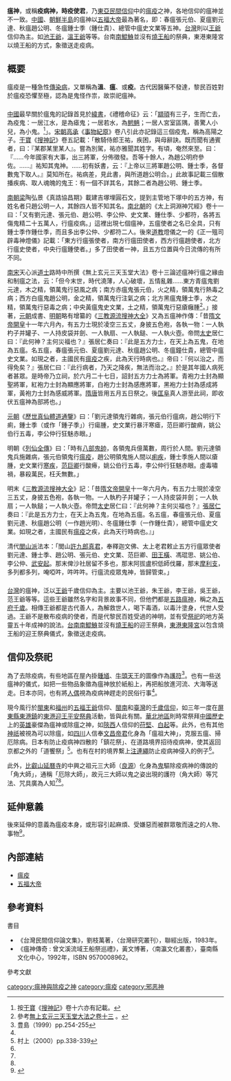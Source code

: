 '''瘟神'''，或稱'''疫病神，時疫使君'''，乃[[東亞|東亞]][[民間信仰|民間信仰]]中的[[瘟疫|瘟疫]]之神，各地信仰的瘟神並不一致。[[中國|中國]]、[[朝鮮半島|朝鮮半島]]的瘟神以[[五福大帝|五福大帝]]最為著名，即：春瘟張元伯、夏瘟劉元達、秋瘟趙公明、冬瘟鍾士季（鍾仕貴）、總管中瘟史文業等五神。[[台灣|台灣]]則以[[王爺|王爺]]信仰為主。如[[池王爺|池王爺]]，[[溫王爺|溫王爺]]等等。台南[[南鯤鯓|南鯤鯓]]並沒有[[燒王船|燒王船]]的祭典，東港東隆宮以燒王船的方式，象徵送走疫病。

== 概要 ==
瘟疫是一種急性[[傳染病|傳染病]]，又單稱為'''溫'''、'''瘟'''、或'''疫'''。古代因醫藥不發達，黎民百姓對於瘟疫恐懼至極，認為是鬼怪作祟，故崇祀瘟神。

=== {{CHNML}} ===
{{main|五福大帝}}
[[中國|中國]]最早關於瘟鬼的記錄首見於[[谶纬|緯書]]，《禮稽命征》云：「[[顓頊|顓頊]]有三子，生而亡去，為疫鬼：一居江水，是為瘧鬼；一居若水，為[[魍魎|魍魎]]；一居人宮室區隅，善驚人小兒，為小鬼。<ref>按[[干寶|干寶]]《[[搜神記|搜神記]]》卷十六亦有記載。</ref>」。[[宋朝|宋朝]][[高承|高承]]《[[事物紀原|事物紀原]]》卷八引此亦記錄這三個疫鬼，稱為高陽之子。[[干寶|干寶]]《[[搜神記|搜神記]]》卷五記載：「散騎侍郎王祐，疾困，與母辭訣。既而聞有通賓者，曰：『某郡某里某人』。嘗為別駕，祐亦雅聞其姓字。有頃，奄然來至。曰：『……今年國家有大事，出三將軍，分佈徵發。吾等十餘人，為趙公明府參佐。……』祐知其鬼神。……初有妖書，云：『上帝以三將軍趙公明、鍾士季，各督數鬼下取人。』莫知所在。祐病差，見此書，與所道趙公明合。」此故事記載三個散播疾病、取人魂魄的鬼王：有一個不詳其名，其餘二者為趙公明、鍾士季。

[[南北朝|南朝]][[梁_(南朝)|梁]]陶弘景《真誥協昌期》載建吉塚埋圓石文，提到主管地下塚中的五方神，有姓名者只趙公明一人，其餘四人皆不知其名。[[南北朝|南北朝]]的《太上洞淵神咒經》卷十一曰：「又有劉元達、張元伯、趙公明、李公仲、史文業、鍾仕季、少都符，各將五傷鬼精二十五萬人，行瘟疫病。」這裡出現七個瘟神，五瘟使者之名已全具，只有鍾士季作鍾仕季，而且多出李公仲、少都符二人。後來[[道教|道教]]燈儀之一的《正一殟司辟毒神燈儀》記載：「東方行瘟張使者，南方行瘟田使者，西方行瘟趙使者，北方行瘟史使者，中央行瘟鍾使者。」多了田使者一神，且五方位置與今日流傳的有所不同。

[[南宋|南宋]]天心派[[道士|道士]]路時中所撰《無上玄元三天玉堂大法》卷十三論述瘟神行瘟之緣由和制瘟之法，云：「但今末世，時代澆薄，人心破壞，五情亂雜……東方青瘟鬼劉元達，木之精，領萬鬼行惡風之病；南方赤瘟鬼張元伯，火之精，領萬鬼行熱毒之病；西方白瘟鬼趙公明，金之精，領萬鬼行注氣之病；北方黑瘟鬼鍾士季，水之精，領萬鬼行惡毒之病；中央黃瘟鬼史文業，土之精，領萬鬼行惡瘡癰腫<ref>參考[http://wenxian.fanren8.com/03/03/93/13.htm 無上玄元三天玉堂大法之卷十三] {{Wayback|url=http://wenxian.fanren8.com/03/03/93/13.htm |date=20160304194653 }}。</ref>。」接著，[[元朝|元朝]]成書、[[明朝|明朝]]略有增纂的《[[三教源流搜神大全|三教源流搜神大全]]》又為五瘟神作傳：「昔[[隋文帝|隋文帝]][[開皇|開皇]]十一年六月內，有五力士現於凌空三五丈，身披五色袍，各執一物：一人執杓子并罐子、一人持皮袋并劍、一人執扇、一人執鎚、一人執火壺。帝問[[太史|太史]]居仁曰：『此何神？主何災福也？』張居仁奏曰：『此是五方力士，在天上為五鬼，在地為五瘟。名五瘟，春瘟張元伯、夏瘟劉元達、秋瘟趙公明、冬瘟鐘仕貴，總管中瘟史文業。如現之者，主國民有[[瘟疫|瘟疫]]之疾，此為天行時病也。』帝曰：『何以治之，而得免矣？』張居仁曰：『此行病者，乃天之降疾，無法而治之。』於是其年國人病死者甚眾。是時帝乃立祠，於六月二十七日，詔封五方力士為將軍。青袍力士封為顯聖將軍，紅袍力士封為顯應將軍，白袍力士封為感應將軍，黑袍力士封為感成將軍，黃袍力士封為感威將軍。[[隋朝|隋]][[唐朝|唐]]皆用五月五日祭之。後[[匡阜|匡阜]]真人游至此祠，即收伏五瘟神為部將也。」

[[元朝|元朝]]《[[歷世真仙體道通鑒|歷世真仙體道通鑒]]》曰：「劉元達領鬼行雜病，張元伯行瘟病，趙公明行下痢，鍾士季（或作「鍾子季」）行瘍腫，史文業行暴汗寒瘧，范巨卿行酸痟，姚公伯行五毒，李公仲行狂魅赤眼。」

明朝《[[列仙全傳|列仙全傳]]》曰：「時有[[八部鬼帥|八部鬼帥]]，各領鬼兵億萬數，周行於人間。劉元達領鬼兵施雜病，張元伯領鬼行[[瘟疫|瘟疫]]，趙公明領鬼施人間以[[痢疾|痢疾]]，鍾士季施人間以瘡腫，史文業行[[寒疾|寒疾]]，[[范巨卿|范巨卿]]行酸瘠，姚公伯行五毒，李公仲行狂魅赤眼。虛毒嘯禍，暴殺萬民，枉夭無數。」

明末《[[三教源流搜神大全|三教源流搜神大全]]》記：「昔[[隋文帝|隋文帝]][[開皇|開皇]]十一年六月內，有五力士現於凌空三五丈，身披五色袍，各執一物。一人執杓子并罐子；一人持皮袋并劍；一人執扇；一人執鎚；一人執火壺。帝問[[太史|太史]]居仁曰：『此何神？主何災福也？』[[張居仁|張居仁]]奏曰：『此是五方力士，在天上為五鬼，在地為五瘟。名五瘟，春瘟張元伯、夏瘟劉元達、秋瘟趙公明（一作趙光明）、冬瘟鍾仕季（一作鍾仕貴），總管中瘟史文業。如現之者，主國民有[[瘟疫|瘟疫]]之疾，此為天行時病也。』」

清代[[閭山派|閭山派]]法本：「閭山[[許遜|許九郎真君]]，奉釋迦文佛、太上老君敕止五方行瘟眾使者劉元達、鍾士季、趙公明、張元伯、史文業、范巨卿、[[田橫|田王橫]]、馮琨思、姚公伯、李公仲、[[白起|武安起]]。那末俾沙社居留不多也，那末阿拔盧枳低師伐羅，那末[[摩利支|摩利支]]，多列都多列，唵啞吽，吽吽吽。行瘟流疫眾鬼神，皆歸管束。」

=== {{TWN}} ===
[[台灣|台灣]]的瘟神，泛以[[王爺|王爺]]千歲信仰為主。主要以池王爺，朱王爺，李王爺，吳王爺，范王爺等等。這些王爺雖然名字和背景故事不同，但他們都是[[五路瘟神|五路瘟神]]，稱之為[[五府千歲|五府千歲]]。相傳王爺都是古代善人，為解救世人，喝下毒酒，以毒汁塗身，代世人受過。王爺不是散布疫病的使者，而是代黎民百姓受過的神明，並有受[[祭祀|祭祀]]的地方英靈五十年成神的說法。[[台南|台南]][[南鯤鯓|南鯤鯓]]並沒有[[燒王船|燒王船]]的迎王祭典，[[東港東隆宮|東港東隆宮]]以包含燒王船的迎王祭典儀式，象徵送走疫病。

=== {{JPN}} ===
{{main|疫病神 (日本)}}

== 信仰及祭祀 ==
為了去除疫病，有些地區在屋內掛[[鍾馗|鍾馗]]、[[牛頭天王|牛頭天王]]的圖像作為[[護身符|護符]]<ref name=toyoshima>豊島（1999）pp.254-255</ref>。也有一些送瘟神的儀式，如把一些物品象徵為瘟神放於紙船上，再把船放進河流、大海等送走。日本亦同，也有將[[人偶|人偶]]視為疫病神趕走的民俗行事<ref name=toyoshima/>。

現今風行於[[閩東|閩東]]和[[福州|福州]]的[[五福王爺|五福王爺]]信仰、[[閩南|閩南]]和[[臺灣|臺灣]]的[[千歲信仰|千歲信仰]]，如三年一度在[[屏東縣|屏東縣]][[東港鎮_(臺灣)|東港鎮]]的[[東港迎王平安祭典|東港迎王平安祭典]]活動，皆與此有關。[[華北地區|華北地區]]則時常祭拜[[中國歷史|中國歷史]]上的[[英雄|英雄]]豪傑為瘟神或除瘟之神，如[[陝西|陝西]]人信仰的[[苻堅|苻堅]]、[[白起|白起]]等。此外，也有其他[[神祇|神祇]]被視為可以除瘟，如[[四川|四川]]人信奉[[文昌帝君|文昌帝君]]化身為「瘟祖大神」，克服五瘟、掃厄除病。日本有防止疫病神四散的「鎮花祭」、在道路境界招待疫病神，使其返回京都之外的「道饗祭」<ref name="murakami">村上（2000）pp.338-339</ref>。也有在村的境界繫上[[注連繩|注連繩]]防止疫病神侵入的例子<ref name=toyoshima/>。

此外，[[比叡山|比叡山]][[延曆寺|延曆寺]]的中興之祖元三大師（[[良源|良源]]）化身為[[鬼|鬼]]驅除疫病神的傳說的「角大師」，通稱「厄除大師」，故元三大師以鬼之姿出現的護符（角大師）等咒法、咒具廣為人知<ref name=toyoshima/><ref name="murakami" />。

== 延伸意義 ==
後來延伸的意義為瘟疫本身，或形容引起麻煩、受嫌惡而被群眾敬而遠之的人物、事物<ref>{{Cite web|author=|date=|url=http://dic.yahoo.co.jp/dsearch?stype=0&dtype=2&p=%B1%D6%C9%C2%BF%C0|title=やくびょう‐がみ〔ヤクビヤウ‐〕【疫病神】|work=[[Yahoo!|Yahoo!]]辞書|publisher=[[雅虎日本|Yahoo株式會社]]|accessdate=2009-02-01}}{{dead link|date=2018年1月 |bot=InternetArchiveBot |fix-attempted=yes }}</ref>。

== 內部連結 ==
* [[瘟疫|瘟疫]]
* [[五福大帝|五福大帝]]

== 參考資料 ==
;書目
* 《台灣民間信仰論文集》，劉枝萬著，〈台灣研究叢刊〉，聯經出版，1983年。
* 《瘟神傳奇 : 曾文溪流域王船祭巡禮》，黃文博著，〈南瀛文化叢書〉，臺南縣文化中心，1992年，ISBN 9570008962。

;參考文獻
{{Reflist}}

[[category:瘟神與除疫之神|category:瘟神與除疫之神]]
[[category:瘟疫|category:瘟疫]]
[[category:邪恶神|category:邪恶神]]